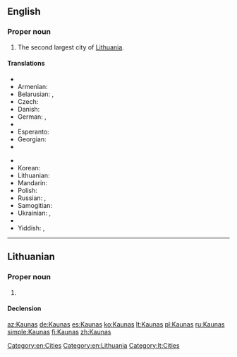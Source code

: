 ==English==
{{wikipedia}}

===Proper noun===
{{en-proper noun}}

# The second largest city of [[Lithuania]].

====Translations====
{{trans-top|city}}
* {{trreq|ar}}
* Armenian: {{t|hy|Կաունաս}}
* Belarusian: {{t|be|Koўнa|n|tr=Kóŭna}},  {{t|be|Каўнас|m|tr=Káŭnas}}
* Czech: {{t|cs|Kaunas|m}}
* Danish: {{t|da|Kaunas}}
* German: {{t+|de|Kauen|n}}, {{t+|de|Kaunas|n}}
* {{trreq|he}}
* Esperanto: {{t|eo|Kaŭno}}
* Georgian: {{t|ka|კაუნასი|sc=Geor}}
* {{trreq|is}}
{{trans-mid}}
* {{trreq|hi}}
* Korean: {{t|ko|카우나스|sc=Kore}}
* Lithuanian: {{t+|lt|Kaunas|m}}
* Mandarin: {{t|cmn|考那斯|sc=Hani}}
* Polish: {{t|pl|Kowno|n}}
* Russian: {{t|ru|Каунас|m|tr=Káunas}},  {{qualifier|obsolete}} {{t|ru|Ковно|n|tr=Kóvno}}
*Samogitian: {{t|sgs|Kauns}}
* Ukrainian: {{t|uk|Каунас|m|tr=Káunas}},  {{qualifier|obsolete}} {{t|uk|Ковно|tr=Kóvno}}
* {{trreq|vi}}
* Yiddish: {{t|yi|קאוונע|tr=Kavne|sc=Hebr}}, {{t|yi|קאָװנע|sc=Hebr}}
{{trans-bottom}}

[[Category:en:Cities]]
[[Category:en:Lithuania]]

----

==Lithuanian==
{{wikipedia|lang=lt}}

===Proper noun===
{{lt-proper noun|m}}

# {{l/en|Kaunas}}

====Declension====
{{lt-proper-noun-m-as|Kaun}}

[[Category:lt:Cities]]

[[az:Kaunas]]
[[de:Kaunas]]
[[es:Kaunas]]
[[ko:Kaunas]]
[[lt:Kaunas]]
[[pl:Kaunas]]
[[ru:Kaunas]]
[[simple:Kaunas]]
[[fi:Kaunas]]
[[zh:Kaunas]]